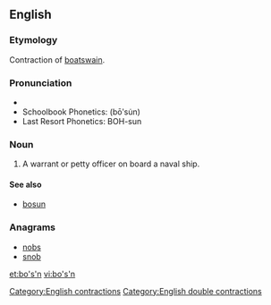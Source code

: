 ==English==

===Etymology===
Contraction of [[boatswain]].

===Pronunciation===
* {{IPA|/ˈbəʊsn̩/}}
* Schoolbook Phonetics: (bōʹsu̇n)
* Last Resort Phonetics: BOH-sun

===Noun===
{{en-noun}}

# {{nautical}} A warrant or petty officer on board a naval ship.

====See also====
* [[bosun]]

===Anagrams===
* [[nobs#English|nobs]]
* [[snob#English|snob]]

[[Category:English contractions]]
[[Category:English double contractions]]

[[et:bo's'n]]
[[vi:bo's'n]]